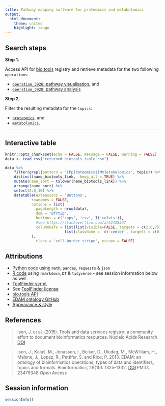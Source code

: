---
title: Pathway mapping software for proteomics and metabolomics
output:
  html_document:
    theme: united
    highlight: tango
---

## Search steps

**Step 1.**

Access API for [bio.tools](https://bio.tools/) registry and retrieve metadata for the two following `operations`:

- [`operation_3926`: pathway visualisation](https://edamontology.github.io/edam-browser/#operation_3926), and
- [`operation_3928`: pathway analysis](https://edamontology.github.io/edam-browser/#operation_3928)

**Step 2.**

Filter the resulting metadata for the `topics`:

- [`proteomics`](https://edamontology.github.io/edam-browser/#topic_0121), and
- [`metabolomics`](https://edamontology.github.io/edam-browser/#topic_3172).

---

## Interactive table

```{r setup, include=FALSE, warning = FALSE}
knitr::opts_chunk$set(echo = FALSE, message = FALSE, warning = FALSE)
data <- read_csv("returned_biotools_table.csv")
```



```{r}
data %>%
    filter(grepl(pattern = "[Pp]roteomics|[Mm]etabolomics", topic)) %>%
    distinct(name_biotools_link, .keep_all = TRUE) %>%
    mutate(name_sort = tolower(name_biotools_link)) %>%
    arrange(name_sort) %>%
    select(2:8,10) %>%
    datatable(extensions = 'Buttons',
            rownames = FALSE,
            options = list(
              pageLength = nrow(data),
              dom = 'Bfrtip',
              buttons = c('copy', 'csv', I('colvis')),
              #see https://stackoverflow.com/a/32428537
              columnDefs = list(list(visible=FALSE, targets = c(2,6,7)),
                           list(className = 'dt-center', targets = c(0:4)))
            ),
              class = 'cell-border stripe', escape = FALSE)
```

## Attributions

- [Python code](main.py) using `math`, `pandas`, `requests` & `json`
- [R code](main.R) using `rmarkdown`, `DT` & `tidyverse` - see session information below as well
- [ToolFinder script](https://github.com/AustralianBioCommons/australianbiocommons.github.io/blob/84b42b19370ab8133453c4757ba5edffc62ce360/finders/toolfinder.py)
- See [ToolFinder license](https://github.com/AustralianBioCommons/australianbiocommons.github.io/blob/c759d99a32f4d345e3601c7113a1951cd54d825e/LICENSE)
- [bio.tools API](https://biotools.readthedocs.io/en/latest/api_reference.html)
- [EDAM ontology GitHub](https://github.com/edamontology/edamontology)
- [Appearance & style](https://bookdown.org/yihui/rmarkdown/html-document.html#appearance-and-style)

## References

> Ison, J. et al. (2015). Tools and data services registry: a community effort to document bioinformatics resources. Nucleic Acids Research. [DOI](https://doi.org/10.1093/nar/gkv1116)

> Ison, J., Kalaš, M., Jonassen, I., Bolser, D., Uludag, M., McWilliam, H., Malone, J., Lopez, R., Pettifer, S. and Rice, P. 2013. EDAM: an ontology of bioinformatics operations, types of data and identifiers, topics and formats. Bioinformatics, 29(10): 1325-1332. [DOI](https://doi.org/10.1093/bioinformatics/btt113) PMID: 23479348 *Open Access*

## Session information

```{r}
sessionInfo()
```